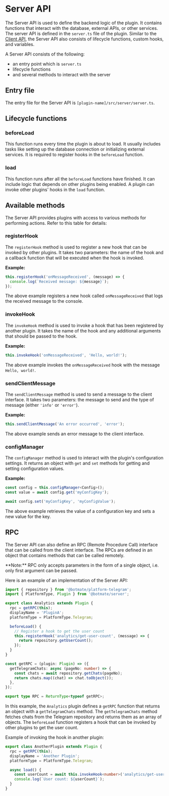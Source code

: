 
# Server API

The Server API is used to define the backend logic of the plugin. It
contains functions that interact with the database, external APIs, or
other services. The server API is defined in the `server.ts` file of the
plugin. Similar to the [Client API](client-api), the Server API also consists of
lifecycle functions, custom hooks, and variables.

A Server API consists of the following:

- an entry point which is `server.ts`
- lifecycle functions
- and several methods to interact with the server

## Entry file

The entry file for the Server API is `[plugin-name]/src/server/server.ts`.

## Lifecycle functions

### beforeLoad

This function runs every time the plugin is about to load. It usually
includes tasks like setting up the database connection or initializing
external services. It is required to register hooks in the `beforeLoad`
function.

### load

This function runs after all the `beforeLoad` functions have finished. It
can include logic that depends on other plugins being enabled. A plugin
can invoke other plugins' hooks in the `load` function.

## Available methods

The Server API provides plugins with access to various methods for
performing actions. Refer to this table for details:

### registerHook

The `registerHook` method is used to register a new hook that can be
invoked by other plugins. It takes two parameters: the name of the hook
and a callback function that will be executed when the hook is invoked.

**Example:**

```ts
this.registerHook('onMessageReceived', (message) => {
  console.log(`Received message: ${message}`);
});
```

The above example registers a new hook called `onMessageReceived` that
logs the received message to the console.

### invokeHook

The `invokeHook` method is used to invoke a hook that has been registered
by another plugin. It takes the name of the hook and any additional
arguments that should be passed to the hook.

**Example:**

```ts
this.invokeHook('onMessageReceived', 'Hello, world!');
```

The above example invokes the `onMessageReceived` hook with the message
`Hello, world!`.

### sendClientMessage

The `sendClientMessage` method is used to send a message to the client
interface. It takes two parameters: the message to send and the type of
message (either `'info'` or `'error'`).

**Example:**

```ts
this.sendClientMessage('An error occurred', 'error');
```

The above example sends an error message to the client interface.

### configManager

The `configManager` method is used to interact with the plugin's
configuration settings. It returns an object with `get` and `set`
methods for getting and setting configuration values.

**Example:**

```ts
const config = this.configManager<Config>();
const value = await config.get('myConfigKey');

await config.set('myConfigKey', 'myConfigValue');
```

The above example retrieves the value of a configuration key and sets a
new value for the key.

## RPC

The Server API can also define an RPC (Remote Procedure Call) interface that
can be called from the client interface. The RPCs are defined in an object
that contains methods that can be called remotely.

<Callout type="info">
  **Note:** RPC only accepts parameters in the form of a single object, i.e.
  only first argument can be passed.
</Callout>

Here is an example of an implementation of the Server API:

```ts filename="src/server/server.ts" showLineNumbers
import { repository } from '@botmate/platform-telegram';
import { PlatformType, Plugin } from '@botmate/server';

export class Analytics extends Plugin {
  rpc = getRPC(this);
  displayName = 'PluginA';
  platformType = PlatformType.Telegram;

  beforeLoad() {
    // Register a hook to get the user count
    this.registerHook('analytics/get-user-count', (message) => {
      return repository.getUserCount();
    });
  }
}

const getRPC = (plugin: Plugin) => ({
  getTelegramChats: async (pageNo: number) => {
    const chats = await repository.getChats(pageNo);
    return chats.map((chat) => chat.toObject());
  },
});

export type RPC = ReturnType<typeof getRPC>;
```

In this example, the `Analytics` plugin defines a `getRPC` function that
returns an object with a `getTelegramChats` method. The `getTelegramChats`
method fetches chats from the Telegram repository and returns them as an
array of objects. The `beforeLoad` function registers a hook that can be
invoked by other plugins to get the user count.

Example of invoking the hook in another plugin:

```ts filename="src/server/server.ts" showLineNumbers
export class AnotherPlugin extends Plugin {
  rpc = getRPC(this);
  displayName = 'Another Plugin';
  platformType = PlatformType.Telegram;

  async load() {
    const userCount = await this.invokeHook<number>('analytics/get-user-count');
    console.log(`User count: ${userCount}`);
  }
}
```
